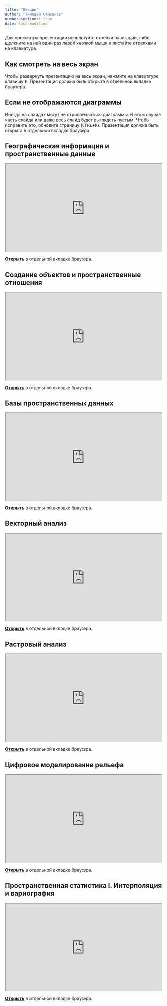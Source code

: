 ```yaml
---
title: "Лекции"
author: "Тимофей Самсонов"
number-sections: true
date: last-modified
---
```


Для просмотра презентации используйте стрелки навигации, либо щелкните на ней один раз *левой* кнопкой мыши и листайте стрелками на клавиатуре.

::: callout-tip
## Как смотреть на весь экран

Чтобы развернуть презентацию на весь экран, нажмите на клавиатуре клавишу <kbd>F</kbd>. Презентация должна быть открыта в отдельной вкладке браузера.
:::

::: callout-warning
## Если не отображаются диаграммы

Иногда на слайдах могут не отрисовываться диаграммы. В этом случае часть слайда или даже весь слайд будет выглядеть пустым. Чтобы исправить это, обновите страницу (<kbd>CTRL+R</kbd>). Презентация должна быть открыта в отдельной вкладке браузера.
:::

## Географическая информация и пространственные данные

::: {style="position: relative; overflow: hidden; width: 100%; padding-top: 56.25%;"}
```{=html}
<iframe style="position: absolute; top: 0; left: 0; bottom: 0; right: 0; width: 100%; height: 100%;" src="https://tsamsonov.github.io/gis-course-slides/01_Basics.html" title="Лекция №1. Географическая информация и пространственные данные"></iframe>
```
:::

[**Открыть**](https://tsamsonov.github.io/gis-course-slides/01_Basics.html){target="_blank"} в отдельной вкладке браузера.

## Создание объектов и пространственные отношения

::: {style="position: relative; overflow: hidden; width: 100%; padding-top: 56.25%;"}
```{=html}
<iframe style="position: absolute; top: 0; left: 0; bottom: 0; right: 0; width: 100%; height: 100%;" src="https://tsamsonov.github.io/gis-course-slides/02_Relations.html" title="Лекция №2. Создание объектов и пространственные отношения"></iframe>
```
:::

[**Открыть**](https://tsamsonov.github.io/gis-course-slides/02_Relations.html){target="_blank"} в отдельной вкладке браузера.

## Базы пространственных данных

::: {style="position: relative; overflow: hidden; width: 100%; padding-top: 56.25%;"}
```{=html}
<iframe style="position: absolute; top: 0; left: 0; bottom: 0; right: 0; width: 100%; height: 100%;" src="https://tsamsonov.github.io/gis-course-slides/03_Databases.html" title="Лекция №3. Базы пространственных данных"></iframe>
```
:::

[**Открыть**](https://tsamsonov.github.io/gis-course-slides/03_Databases.html){target="_blank"} в отдельной вкладке браузера.

## Векторный анализ

::: {style="position: relative; overflow: hidden; width: 100%; padding-top: 56.25%;"}
```{=html}
<iframe style="position: absolute; top: 0; left: 0; bottom: 0; right: 0; width: 100%; height: 100%;" src="https://tsamsonov.github.io/gis-course-slides/04_Vector.html" title="Лекция №4. Векторный анализ"></iframe>
```
:::

[**Открыть**](https://tsamsonov.github.io/gis-course-slides/04_Vector.html){target="_blank"} в отдельной вкладке браузера.

## Растровый анализ

::: {style="position: relative; overflow: hidden; width: 100%; padding-top: 56.25%;"}
```{=html}
<iframe style="position: absolute; top: 0; left: 0; bottom: 0; right: 0; width: 100%; height: 100%;" src="https://tsamsonov.github.io/gis-course-slides/05_Raster.html" title="Лекция №5. Растровый анализ"></iframe>
```
:::

[**Открыть**](https://tsamsonov.github.io/gis-course-slides/05_Raster.html){target="_blank"} в отдельной вкладке браузера.

## Цифровое моделирование рельефа

::: {style="position: relative; overflow: hidden; width: 100%; padding-top: 56.25%;"}
```{=html}
<iframe style="position: absolute; top: 0; left: 0; bottom: 0; right: 0; width: 100%; height: 100%;" src="https://tsamsonov.github.io/gis-course-slides/06_Dem.html" title="Лекция №6. Цифровое моделирование рельефа"></iframe>
```
:::

[**Открыть**](https://tsamsonov.github.io/gis-course-slides/06_Dem.html){target="_blank"} в отдельной вкладке браузера.

## Пространственная статистика I. Интерполяция и вариография

::: {style="position: relative; overflow: hidden; width: 100%; padding-top: 56.25%;"}
```{=html}
<iframe style="position: absolute; top: 0; left: 0; bottom: 0; right: 0; width: 100%; height: 100%;" src="https://tsamsonov.github.io/gis-course-slides/07_Interpolation.html" title="Лекция №7. Пространственная статистика I. Интерполяция и вариография"></iframe>
```
:::

[**Открыть**](https://tsamsonov.github.io/gis-course-slides/07_Interpolation.html){target="_blank"} в отдельной вкладке браузера.